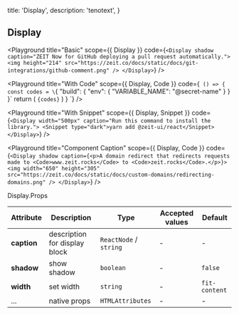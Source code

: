 
  title: 'Display',
  description: 'tenotext',
}

## Display

<Playground
  title="Basic"
  scope={{ Display }}
  code={`
  <Display shadow caption="ZEIT Now for GitHub deploying a pull request automatically.">
    <img height="214" src="https://zeit.co/docs/static/docs/git-integrations/github-comment.png" />
  </Display>
`} />


<Playground
  title="With Code"
  scope={{ Display, Code }}
  code={`
() => {
  const codes = \`{
  "build": {
    "env": {
      "VARIABLE_NAME": "@secret-name"
    }
  }
}\`
  return (
    <Display width="500px" caption="Application's build with a defined environment variable.">
      <Code block>{codes}</Code>
    </Display>
  )
}
`} />

<Playground
  title="With Snippet"
  scope={{ Display, Snippet }}
  code={`
  <Display width="500px" caption="Run this command to install the library.">
    <Snippet type="dark">yarn add @zeit-ui/react</Snippet>
  </Display>
`} />

<Playground
  title="Component Caption"
  scope={{ Display, Code }}
  code={`
  <Display shadow caption={<p>A domain redirect that redirects requests made to <Code>www.zeit.rocks</Code> to <Code>zeit.rocks</Code>.</p>}>
    <img width="650" height="305" src="https://zeit.co/docs/static/docs/custom-domains/redirecting-domains.png" />
  </Display>
`} />

<Attributes edit="/pages/docs/components/display.mdx">
<Attributes.Title>Display.Props</Attributes.Title>

| Attribute | Description | Type | Accepted values | Default
| ---------- | ---------- | ---- |  -------------- | ------ |
| **caption** | description for display block | `ReactNode` / `string` | - | - |
| **shadow** | show shadow | `boolean` | - | `false` |
| **width** | set width | `string` | - | `fit-content` |
| ... | native props | `HTMLAttributes` | - | - |

</Attributes>


